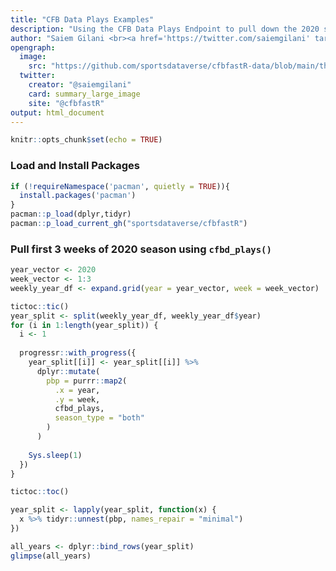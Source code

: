 ---
title: "CFB Data Plays Examples"
description: "Using the CFB Data Plays Endpoint to pull down the 2020 season by week using <code>cfbd_plays()</code>"
author: "Saiem Gilani <br><a href='https://twitter.com/saiemgilani' target='blank'><img src='https://img.shields.io/twitter/follow/saiemgilani?color=blue&amp;label=%40saiemgilani&amp;logo=twitter&amp;style=for-the-badge' alt='@saiemgilani'/></a> <a href='https://github.com/saiemgilani' target='blank'><img src='https://img.shields.io/github/followers/saiemgilani?color=eee&amp;logo=Github&amp;style=for-the-badge' alt='@saiemgilani'/></a>"
opengraph:
  image: 
    src: "https://github.com/sportsdataverse/cfbfastR-data/blob/main/themes/social_card_cfbfastR_final_quote.png?raw=true"
  twitter:
    creator: "@saiemgilani"
    card: summary_large_image
    site: "@cfbfastR"
output: html_document
---

```{r setup, include=FALSE}
knitr::opts_chunk$set(echo = TRUE)
```

### **Load and Install Packages**

```{r cfbd_plays, eval=FALSE}
if (!requireNamespace('pacman', quietly = TRUE)){
  install.packages('pacman')
}
pacman::p_load(dplyr,tidyr)
pacman::p_load_current_gh("sportsdataverse/cfbfastR")
```

### **Pull first 3 weeks of 2020 season using `cfbd_plays()`**

```{r cfbd_plays_purrr, eval = FALSE}
year_vector <- 2020
week_vector <- 1:3
weekly_year_df <- expand.grid(year = year_vector, week = week_vector)

tictoc::tic()
year_split <- split(weekly_year_df, weekly_year_df$year)
for (i in 1:length(year_split)) {
  i <- 1
  
  progressr::with_progress({
    year_split[[i]] <- year_split[[i]] %>%
      dplyr::mutate(
        pbp = purrr::map2(
          .x = year,
          .y = week,
          cfbd_plays,
          season_type = "both"
        )
      )
    
    Sys.sleep(1)
  })
}

tictoc::toc()

year_split <- lapply(year_split, function(x) {
  x %>% tidyr::unnest(pbp, names_repair = "minimal")
})

all_years <- dplyr::bind_rows(year_split)
glimpse(all_years)
```
